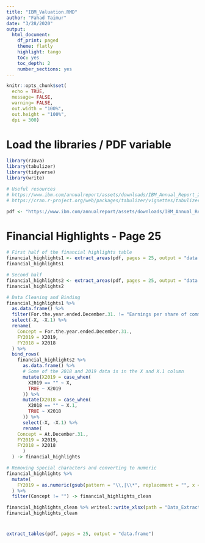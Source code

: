 ```yaml
---
title: "IBM_Valuation.RMD"
author: "Fahad Taimur"
date: "3/28/2020"
output: 
  html_document:
    df_print: paged
    theme: flatly
    highlight: tango
    toc: yes
    toc_depth: 2
    number_sections: yes
---
```


```r
knitr::opts_chunk$set(
  echo = TRUE, 
  message= FALSE, 
  warning= FALSE,
  out.width = "100%",
  out.height = "100%",
  dpi = 300)
```

# Load the libraries / PDF variable
```r
library(rJava)
library(tabulizer)
library(tidyverse)
library(write)

# Useful resources
# https://www.ibm.com/annualreport/assets/downloads/IBM_Annual_Report_2019.pdf
# https://cran.r-project.org/web/packages/tabulizer/vignettes/tabulizer.html

pdf <- "https://www.ibm.com/annualreport/assets/downloads/IBM_Annual_Report_2019.pdf"
```

# Financial Highlights - Page 25
```r
# First half of the financial highlights table
financial_highlights1 <- extract_areas(pdf, pages = 25, output = "data.frame")
financial_highlights1

# Second half
financial_highlights2 <- extract_areas(pdf, pages = 25, output = "data.frame")
financial_highlights2

# Data Cleaning and Binding
financial_highlights1 %>%
  as.data.frame() %>%
  filter(For.the.year.ended.December.31. != "Earnings per share of common stock—continuing operations") %>%
  select(-X, -X.1) %>%
  rename(
    Concept = For.the.year.ended.December.31.,
    FY2019 = X2019,
    FY2018 = X2018
  ) %>%
  bind_rows(
    financial_highlights2 %>%
      as.data.frame() %>%
      # Some of the 2018 and 2019 data is in the X and X.1 column
      mutate(X2019 = case_when(
        X2019 == "" ~ X,
        TRUE ~ X2019
      )) %>%
      mutate(X2018 = case_when(
        X2018 == "" ~ X.1,
        TRUE ~ X2018
      )) %>%
      select(-X, -X.1) %>%
      rename(
    Concept = At.December.31.,
    FY2019 = X2019,
    FY2018 = X2018
      )
  ) -> financial_highlights

# Removing special characters and converting to numeric
financial_highlights %>%
  mutate(
    FY2019 = as.numeric(gsub(pattern = "\\,|\\*", replacement = "", x = FY2019))
  ) %>%
  filter(Concept != "") -> financial_highlights_clean

financial_highlights_clean %>% writexl::write_xlsx(path = "Data_Extracts/FinancialHighlights.xlsx")
financial_highlights_clean 
```

# 
```r
extract_tables(pdf, pages = 25, output = "data.frame")
```


# 
```r

```


# 
```r

```


# 
```r

```


# 
```r

```


# 
```r

```


# 
```r

```


# 
```r

```


# 
```r

```


# 
```r

```


# 
```r

```


# 
```r

```

















































